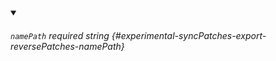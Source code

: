 
<details className="config-field" data-expandable="false" open>
<summary>

###### `namePath` <span className="config-field-required" data-required="false">required</span> <span className="config-field-type">string</span> <span className="config-field-default"></span> <span className="config-field-enum"></span> {#experimental-syncPatches-export-reversePatches-namePath}



</summary>



</details>
